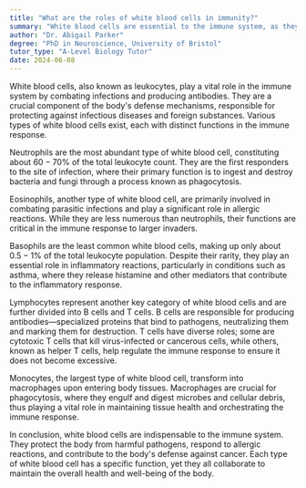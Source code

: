 ```yaml
---
title: "What are the roles of white blood cells in immunity?"
summary: "White blood cells are essential to the immune system, as they combat infections and produce antibodies to protect the body from diseases."
author: "Dr. Abigail Parker"
degree: "PhD in Neuroscience, University of Bristol"
tutor_type: "A-Level Biology Tutor"
date: 2024-06-08
---
```


White blood cells, also known as leukocytes, play a vital role in the immune system by combating infections and producing antibodies. They are a crucial component of the body's defense mechanisms, responsible for protecting against infectious diseases and foreign substances. Various types of white blood cells exist, each with distinct functions in the immune response.

Neutrophils are the most abundant type of white blood cell, constituting about $60-70\%$ of the total leukocyte count. They are the first responders to the site of infection, where their primary function is to ingest and destroy bacteria and fungi through a process known as phagocytosis.

Eosinophils, another type of white blood cell, are primarily involved in combating parasitic infections and play a significant role in allergic reactions. While they are less numerous than neutrophils, their functions are critical in the immune response to larger invaders.

Basophils are the least common white blood cells, making up only about $0.5-1\%$ of the total leukocyte population. Despite their rarity, they play an essential role in inflammatory reactions, particularly in conditions such as asthma, where they release histamine and other mediators that contribute to the inflammatory response.

Lymphocytes represent another key category of white blood cells and are further divided into B cells and T cells. B cells are responsible for producing antibodies—specialized proteins that bind to pathogens, neutralizing them and marking them for destruction. T cells have diverse roles; some are cytotoxic T cells that kill virus-infected or cancerous cells, while others, known as helper T cells, help regulate the immune response to ensure it does not become excessive.

Monocytes, the largest type of white blood cell, transform into macrophages upon entering body tissues. Macrophages are crucial for phagocytosis, where they engulf and digest microbes and cellular debris, thus playing a vital role in maintaining tissue health and orchestrating the immune response.

In conclusion, white blood cells are indispensable to the immune system. They protect the body from harmful pathogens, respond to allergic reactions, and contribute to the body's defense against cancer. Each type of white blood cell has a specific function, yet they all collaborate to maintain the overall health and well-being of the body.
    